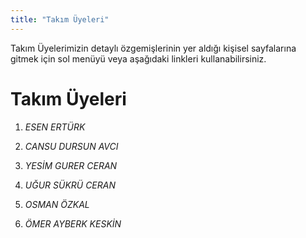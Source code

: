 ```yaml
---
title: "Takım Üyeleri"
---
```


Takım Üyelerimizin detaylı özgemişlerinin yer aldığı kişisel sayfalarına gitmek için sol menüyü veya aşağıdaki linkleri kullanabilirsiniz.

# Takım Üyeleri

1.  *ESEN ERTÜRK*

2.  *CANSU DURSUN AVCI*

3.  *YESİM GURER CERAN*

4.  *UĞUR SÜKRÜ CERAN*

5.  *OSMAN ÖZKAL*

6.  *ÖMER AYBERK KESKİN*
